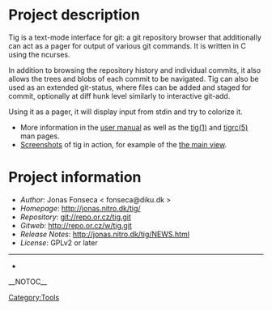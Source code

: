 = Project description =
Tig is a text-mode interface for git: a git repository browser that additionally can act as a pager for output of various git commands. It is written in C using the ncurses.

In addition to browsing the repository history and individual commits, it also allows the trees and blobs of each commit to be navigated. Tig can also be used as an extended git-status, where files can be added and staged for commit, optionally at diff hunk level similarly to interactive git-add.

Using it as a pager, it will display input from stdin and try to colorize it.

* More information in the [http://jonas.nitro.dk/tig/manual.html user manual] as well as the [http://jonas.nitro.dk/tig/tig.1.html tig(1)] and [http://jonas.nitro.dk/tig/tigrc.5.html tigrc(5)] man pages.
* [http://jonas.nitro.dk/tig/screenshots/ Screenshots] of tig in action, for example of the [http://jonas.nitro.dk/tig/screenshots/main-view.png the main view].
= Project information =
* ''Author'': Jonas Fonseca < fonseca@diku.dk >
* ''Homepage'': http://jonas.nitro.dk/tig/
* ''Repository'': git://repo.or.cz/tig.git
* ''Gitweb'': http://repo.or.cz/w/tig.git
* ''Release Notes'': http://jonas.nitro.dk/tig/NEWS.html
* ''License'': GPLv2 or later
----
* [[Category:Tools]]

__NOTOC__